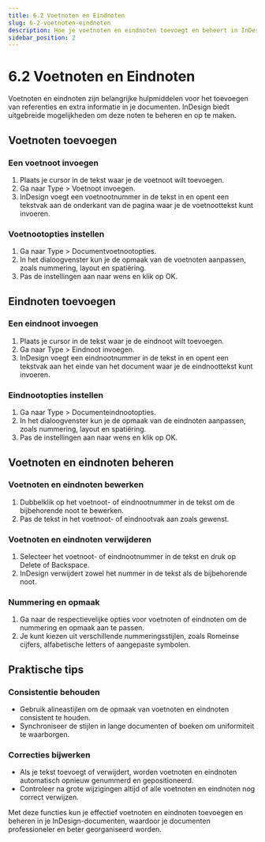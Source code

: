```yaml
---
title: 6.2 Voetnoten en Eindnoten
slug: 6-2-voetnoten-eindnoten
description: Hoe je voetnoten en eindnoten toevoegt en beheert in InDesign.
sidebar_position: 2
---
```


# 6.2 Voetnoten en Eindnoten

Voetnoten en eindnoten zijn belangrijke hulpmiddelen voor het toevoegen van referenties en extra informatie in je documenten. InDesign biedt uitgebreide mogelijkheden om deze noten te beheren en op te maken.

## Voetnoten toevoegen

### Een voetnoot invoegen

1. Plaats je cursor in de tekst waar je de voetnoot wilt toevoegen.
2. Ga naar <Highlight>Type</Highlight> > <Highlight>Voetnoot invoegen</Highlight>.
3. InDesign voegt een voetnootnummer in de tekst in en opent een tekstvak aan de onderkant van de pagina waar je de voetnoottekst kunt invoeren.

<!-- ![Voetnoot invoegen](img/insert-footnote.jpg) -->

### Voetnootopties instellen

1. Ga naar <Highlight>Type</Highlight> > <Highlight>Documentvoetnootopties</Highlight>.
2. In het dialoogvenster kun je de opmaak van de voetnoten aanpassen, zoals nummering, layout en spatiëring.
3. Pas de instellingen aan naar wens en klik op <Highlight>OK</Highlight>.

<!-- ![Voetnootopties instellen](img/footnote-options.jpg) -->

## Eindnoten toevoegen

### Een eindnoot invoegen

1. Plaats je cursor in de tekst waar je de eindnoot wilt toevoegen.
2. Ga naar <Highlight>Type</Highlight> > <Highlight>Eindnoot invoegen</Highlight>.
3. InDesign voegt een eindnootnummer in de tekst in en opent een tekstvak aan het einde van het document waar je de eindnoottekst kunt invoeren.

<!-- ![Eindnoot invoegen](img/insert-endnote.jpg) -->

### Eindnootopties instellen

1. Ga naar <Highlight>Type</Highlight> > <Highlight>Documenteindnootopties</Highlight>.
2. In het dialoogvenster kun je de opmaak van de eindnoten aanpassen, zoals nummering, layout en spatiëring.
3. Pas de instellingen aan naar wens en klik op <Highlight>OK</Highlight>.

<!-- ![Eindnootopties instellen](img/endnote-options.jpg) -->

## Voetnoten en eindnoten beheren

### Voetnoten en eindnoten bewerken

1. Dubbelklik op het voetnoot- of eindnootnummer in de tekst om de bijbehorende noot te bewerken.
2. Pas de tekst in het voetnoot- of eindnootvak aan zoals gewenst.

### Voetnoten en eindnoten verwijderen

1. Selecteer het voetnoot- of eindnootnummer in de tekst en druk op <Highlight>Delete</Highlight> of <Highlight>Backspace</Highlight>.
2. InDesign verwijdert zowel het nummer in de tekst als de bijbehorende noot.

### Nummering en opmaak

1. Ga naar de respectievelijke opties voor voetnoten of eindnoten om de nummering en opmaak aan te passen.
2. Je kunt kiezen uit verschillende nummeringsstijlen, zoals Romeinse cijfers, alfabetische letters of aangepaste symbolen.

<!-- ![Nummering en opmaak](img/numbering-formatting.jpg) -->

## Praktische tips

### Consistentie behouden

- Gebruik alineastijlen om de opmaak van voetnoten en eindnoten consistent te houden.
- Synchroniseer de stijlen in lange documenten of boeken om uniformiteit te waarborgen.

### Correcties bijwerken

- Als je tekst toevoegt of verwijdert, worden voetnoten en eindnoten automatisch opnieuw genummerd en gepositioneerd.
- Controleer na grote wijzigingen altijd of alle voetnoten en eindnoten nog correct verwijzen.

Met deze functies kun je effectief voetnoten en eindnoten toevoegen en beheren in je InDesign-documenten, waardoor je documenten professioneler en beter georganiseerd worden.
